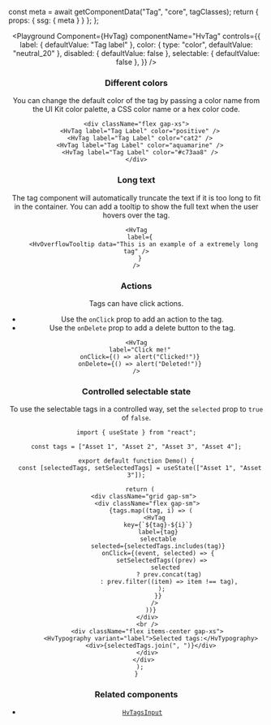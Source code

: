 


  const meta = await getComponentData("Tag", "core", tagClasses);
  return { props: { ssg: { meta } } };
};

<Header />

<Playground
  Component={HvTag}
  componentName="HvTag"
  controls={{
    label: { defaultValue: "Tag label" },
    color: { type: "color", defaultValue: "neutral_20" },
    disabled: { defaultValue: false },
    selectable: { defaultValue: false },
  }}
/>

### Different colors

You can change the default color of the tag by passing a color name from the UI Kit color palette, a CSS color name or a hex color code.

```tsx live
<div className="flex gap-xs">
  <HvTag label="Tag Label" color="positive" />
  <HvTag label="Tag Label" color="cat2" />
  <HvTag label="Tag Label" color="aquamarine" />
  <HvTag label="Tag Label" color="#c73aa8" />
</div>
```

### Long text

The tag component will automatically truncate the text if it is too long to fit in the container. You can add a tooltip to show the full text when the user hovers over the tag.

```tsx live
<HvTag
  label={
    <HvOverflowTooltip data="This is an example of a extremely long tag" />
  }
/>
```

### Actions

Tags can have click actions.

- Use the `onClick` prop to add an action to the tag.
- Use the `onDelete` prop to add a delete button to the tag.

```tsx live
<HvTag
  label="Click me!"
  onClick={() => alert("Clicked!")}
  onDelete={() => alert("Deleted!")}
/>
```

### Controlled selectable state

To use the selectable tags in a controlled way, set the `selected` prop to `true` of `false`.

```tsx live
import { useState } from "react";

const tags = ["Asset 1", "Asset 2", "Asset 3", "Asset 4"];

export default function Demo() {
  const [selectedTags, setSelectedTags] = useState(["Asset 1", "Asset 3"]);

  return (
    <div className="grid gap-sm">
      <div className="flex gap-sm">
        {tags.map((tag, i) => (
          <HvTag
            key={`${tag}-${i}`}
            label={tag}
            selectable
            selected={selectedTags.includes(tag)}
            onClick={(event, selected) => {
              setSelectedTags((prev) =>
                selected
                  ? prev.concat(tag)
                  : prev.filter((item) => item !== tag),
              );
            }}
          />
        ))}
      </div>
      <br />
      <div className="flex items-center gap-xs">
        <HvTypography variant="label">Selected tags:</HvTypography>
        <div>{selectedTags.join(", ")}</div>
      </div>
    </div>
  );
}
```

### Related components

- [`HvTagsInput`](/components/tagsInput)
